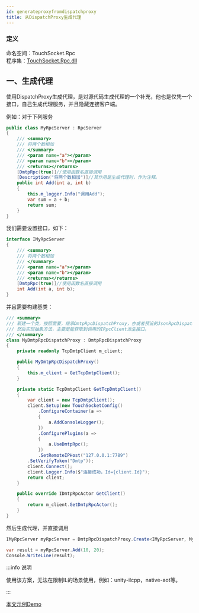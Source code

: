 ```yaml
---
id: generateproxyfromdispatchproxy
title: 从DispatchProxy生成代理
---
```



### 定义

命名空间：TouchSocket.Rpc <br/>
程序集：[TouchSocket.Rpc.dll](https://www.nuget.org/packages/TouchSocket.Rpc)<br/>


## 一、生成代理

使用DispatchProxy生成代理，是对源代码生成代理的一个补充，他也是仅凭一个接口，自己生成代理服务，并且隐藏连接客户端。

例如：对于下列服务

```csharp
public class MyRpcServer : RpcServer
{
    /// <summary>
    /// 将两个数相加
    /// </summary>
    /// <param name="a"></param>
    /// <param name="b"></param>
    /// <returns></returns>
    [DmtpRpc(true)]//使用函数名直接调用
    [Description("将两个数相加")]//其作用是生成代理时，作为注释。
    public int Add(int a, int b)
    {
        this.m_logger.Info("调用Add");
        var sum = a + b;
        return sum;
    }
}
```

我们需要设置接口，如下：

```csharp
interface IMyRpcServer
{
    /// <summary>
    /// 将两个数相加
    /// </summary>
    /// <param name="a"></param>
    /// <param name="b"></param>
    /// <returns></returns>
    [DmtpRpc(true)]//使用函数名直接调用
    int Add(int a, int b);
}
```

并且需要构建基类：

```csharp
/// <summary>
/// 新建一个类，按照需要，继承DmtpRpcDispatchProxy，亦或者预设的JsonRpcDispatchProxy，亦或者RpcDispatchProxy基类。
/// 然后实现抽象方法，主要是能获取到调用的IRpcClient派生接口。
/// </summary>
class MyDmtpRpcDispatchProxy : DmtpRpcDispatchProxy
{
    private readonly TcpDmtpClient m_client;

    public MyDmtpRpcDispatchProxy()
    {
        this.m_client = GetTcpDmtpClient();
    }

    private static TcpDmtpClient GetTcpDmtpClient()
    {
        var client = new TcpDmtpClient();
        client.Setup(new TouchSocketConfig()
            .ConfigureContainer(a =>
            {
                a.AddConsoleLogger();
            })
            .ConfigurePlugins(a =>
            {
                a.UseDmtpRpc();
            })
            .SetRemoteIPHost("127.0.0.1:7789")
        .SetVerifyToken("Dmtp"));
        client.Connect();
        client.Logger.Info($"连接成功，Id={client.Id}");
        return client;
    }

    public override IDmtpRpcActor GetClient()
    {
        return m_client.GetDmtpRpcActor();
    }
}
```

然后生成代理，并直接调用

```csharp
IMyRpcServer myRpcServer = DmtpRpcDispatchProxy.Create<IMyRpcServer, MyDmtpRpcDispatchProxy>();

var result = myRpcServer.Add(10, 20);
Console.WriteLine(result);
```

:::info 说明

使用该方案，无法在限制IL的场景使用，例如：unity-ilcpp，native-aot等。

:::  

[本文示例Demo](https://gitee.com/RRQM_Home/TouchSocket/tree/master/examples/Dmtp/DispatchProxyDmtpRpcConsoleApp)